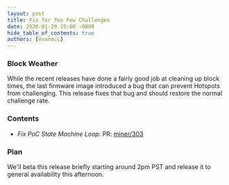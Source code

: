 ```yaml
---
layout: post
title: Fix for Too Few Challenges
date: 2020-01-29 15:00 -0800
hide_table_of_contents: true
authors: [evanmcc]
---
```


### Block Weather

While the recent releases have done a fairly good job at cleaning up block times, the last firmware
image introduced a bug that can prevent Hotspots from challenging. This release fixes that bug and
should restore the normal challenge rate.

<!--truncate-->

### Contents

- _Fix PoC State Machine Loop_: PR: [miner/303](https://github.com/helium/miner/pull/303)

### Plan

We'll beta this release briefly starting around 2pm PST and release it to general availability this
afternoon.
